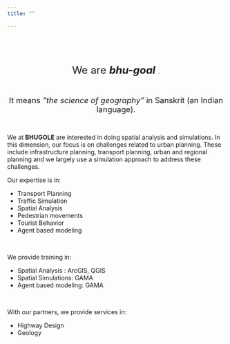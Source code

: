 ```yaml
---
title: ""

---
```


\
\
\

<center> <font size = 5> We are **_bhu-goal_** </font>. </center> 
\

<center> <font size = 4> It means _"the science of geography"_ in Sanskrit (an Indian language).</font>  </center>

\



<p> We at **BHUGOLE** are interested in doing spatial analysis and simulations. In this dimension, our focus is on challenges related to urban planning. These include infrastructure planning, transport planning, urban and regional planning and we largely use a simulation approach to address these challenges. </p>

Our expertise is in:

 - Transport Planning
 - Traffic Simulation
 - Spatial Analysis
 - Pedestrian movements
 - Tourist Behavior
 - Agent based modeling

\

We provide training in:

 - Spatial Analysis : ArcGIS, QGIS
 - Spatial Simulations: GAMA
 - Agent based modeling: GAMA
 
\

With our partners, we provide services in:

 - Highway Design
 - Geology
\
\
\
